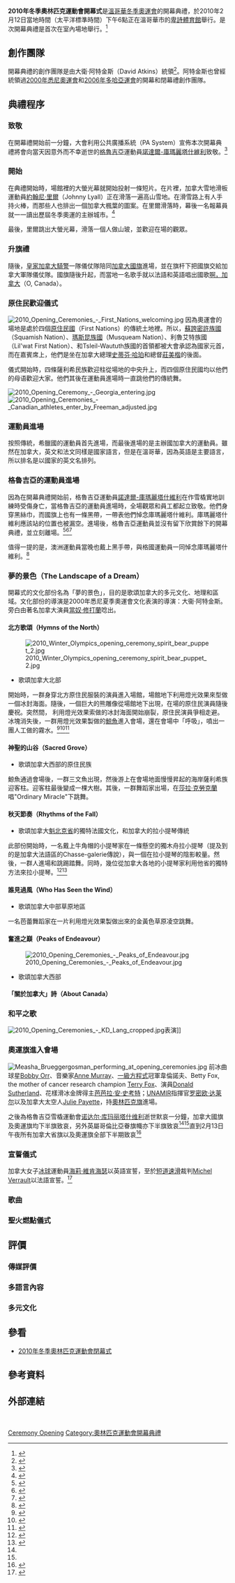 {{noteTA
|G1=地名
|T=zh:2010年冬季奧林匹克運動會開幕式;zh-hans:2010年冬季奥林匹克运动会开幕式;zh-hk:2010年冬季奧林匹克運動會開幕典禮;zh-hant:2010年冬季奧林匹克運動會開幕式;
|1=zh-hant:開幕式;zh-hk:開幕典禮;zh-hans:开幕式;
}}
{{Infobox news event
| title           = 2010年冬季奧林匹克運動會<br>開幕式
| image_name      = 12th row floor for the Vancouver Olympics Opening Ceremonies. Worth every penny.jpg
| image_size      =
| caption         = 2010年冬季奧林匹克運動會開幕典禮。拍攝照片其間，[[挪威|挪威]]國家奧運隊正在進場。
| date            = {{start date|2010|02|12}}
| time            = 18:00 [[太平洋標準時間|PST]] ([[UTC−08:00|UTC-8]])
| place           = {{CAN}}[[溫哥華|溫哥華]]
| coordinates     =
| also known as   = 
| filmed by       = 
| paratcipants    =
| awards          =
| url             =
}}

'''2010年冬季奧林匹克運動會開幕式'''是[[2010年冬季奧林匹克運動會|溫哥華冬季奧運會]]的開幕典禮，於2010年2月12日當地時間（太平洋標準時間）下午6點正在溫哥華市的[[卑詩體育館|卑詩體育館]]舉行。是次開幕典禮是首次在室內場地舉行。<ref name="Winter Olympics">{{cite web|url=http://www.miamiherald.com/sports/other/story/1478023.html?asset_id=1477842&asset_type=gallery|title=Winter Olympics opening ceremony dedicated to Georgian luger killed|last=Kaufman|first=Michelle|date=2010-02-12|publisher=Miami Herald|accessdate=2010-02-13}}</ref>

==創作團隊==
開幕典禮的創作團隊是由大衛·阿特金斯（David Atkins）統領<ref name=IHT>{{Cite web |url=http://www.iht.com/articles/ap/2006/12/01/sports/ME_SPT_Asian_Games_Roundup.php |title=Asian Games open with a festival celebrating the Gulf |accessdate=2010-03-06 |archive-date=2019-08-22 |archive-url=https://web.archive.org/web/20190822052315/https://www.nytimes.com/ |dead-url=no }}</ref>。阿特金斯也曾經統領過[[2000年夏季奧林匹克運動會|2000年悉尼奧運會]]和[[2006年亞洲運動會|2006年多哈亞運會]]的開幕和閉幕禮創作團隊。

==典禮程序==
===致敬===
在開幕禮開始前一分鐘，大會利用公共廣播系統（PA System）宣佈本次開幕典禮將會向當天因意外而不幸逝世的[[格魯吉亞|格魯吉亞]]運動員[[諾達爾-庫瑪麗塔什維利|諾達爾-庫瑪麗塔什維利]]致敬。<ref name="Opening Ceremony timeline">{{cite web|url=http://www.torontosun.com/sports/vancouver2010/news/2010/02/13/12864051-qmi.html|title=Opening Ceremony timeline|last=Friesen|first=Paul|date=2010-02-13|publisher=Toronto Sun|accessdate=2010-02-13|archive-date=2010-05-06|archive-url=https://web.archive.org/web/20100506013614/http://www.torontosun.com/sports/vancouver2010/news/2010/02/13/12864051-qmi.html|dead-url=no}}</ref>

=== 開始 ===


在典禮開始時，場館裡的大螢光幕就開始投射一條短片。在片裡，加拿大雪地滑板運動員[[約翰尼·里爾|約翰尼·里爾]]（Johnny Lyall）正在滑落一遍高山雪地。在滑雪路上有人手持火棒，而那些人也排出一個加拿大楓葉的圖案。在里爾滑落時，幕後一名報幕員就一一讀出歷屆冬季奧運的主辦城市。<ref name="Vancouver Olympic opening">{{cite web|url=http://www.vancouversun.com/Vancouver+Olympic+opening+ceremony+Wayne+Gretzky+lights+cauldron/2558137/story.html|title=Vancouver Olympic opening ceremony: Wayne Gretzky lights cauldron|last=Parry|first=Chris|coauthors=Canwest News Service|date=2010-02-12|publisher=The Vancouver Sun|accessdate=2010-02-13|deadurl=yes|archiveurl=https://web.archive.org/web/20100216115925/http://www.vancouversun.com/Vancouver+Olympic+opening+ceremony+Wayne+Gretzky+lights+cauldron/2558137/story.html|archivedate=2010-02-16}}</ref> 

最後，里爾跳出大螢光幕，滑落一個人做山玻，並歡迎在場的觀眾。

=== 升旗禮 ===
隨後，[[皇家加拿大騎警|皇家加拿大騎警]]一隊儀仗隊陪同[[加拿大國旗|加拿大國旗]]進場，並在旗杆下把國旗交給加拿大軍隊儀仗隊。國旗隨後升起，而當地一名歌手就以法語和英語唱出國歌[[啊，加拿大|啊，加拿大]]（O, Canada）。

=== 原住民歡迎儀式 ===
[[Image:2010_Opening_Ceremonies_-_First_Nations_welcoming.jpg|thumb]]
因為奧運會的場地是處於四個[[加拿大原住民|原住民國]]（First Nations）的傳統土地裡。所以，[[蘇誇密許族國|蘇誇密許族國]]（Squamish Nation）、[[瑪斯昆族國|瑪斯昆族國]]（Musqueam Nation）、利魯艾特族國（Lil'wat First Nation）、和Tsleil-Waututh族國的首領都被大會承認為國家元首，而在嘉賓席上，他們是坐在加拿大總理[[史蒂芬·哈珀|史蒂芬·哈珀]]和總督[[莊美楷|莊美楷]]的後面。 

儀式開始時，四條薩利希民族歡迎柱從場地的中央升上，而四個原住民國均以他們的母语歡迎大家。他們其後在運動員進場時一直跳他們的傳統舞。

[[File:2010_Opening_Ceremony_-_Georgia_entering.jpg|thumb]]
[[File:2010_Opening_Ceremonies_-_Canadian_athletes_enter_by_Freeman_adjusted.jpg|thumb]]

=== 運動員進場 ===
按照傳統，希臘國的運動員首先進場，而最後進場的是主辦國加拿大的運動員。雖然在加拿大，英文和法文同樣是國家語言，但是在溫哥華，因為英語是主要語言，所以排名是以國家的英文名排列。

===格魯吉亞的運動員進場===
因為在開幕典禮開始前，格魯吉亞運動員[[諾達爾-庫瑪麗塔什維利|諾達爾-庫瑪麗塔什維利]]在作雪橇實地訓練時受傷身亡，當格魯吉亞的運動員進場時，全場觀眾和員工都起立致敬。他們身穿黑絲巾，而國旗上也有一條黑帶，一帶表他們悼念庫瑪麗塔什維利。庫瑪麗塔什維利應該站的位置也被漏空。進場後，格魯吉亞運動員並沒有留下欣賞餘下的開幕典禮，並立刻離場。<ref name=WSJ>{{cite news | url=http://online.wsj.com/article/SB20001424052748703525704575061561392974230.html | title=Death Casts Pall Over Olympics | first1=Adam | last1=Thompson | first2=Matthew | last2=Futterman | first3=Reed | last3=Albergotti | publisher=''[[Wall_Street_Journal|Wall Street Journal]]'' | date=2010-01-13 | accessdate=2010-01-13 | archive-date=2012-11-10 | archive-url=https://web.archive.org/web/20121110091909/http://online.wsj.com/article/SB20001424052748703525704575061561392974230.html | dead-url=no }}</ref><ref name="Vancouver Olympic">{{cite web|url=http://www.torontosun.com/sports/vancouver2010/photos/2010/02/12/12863061.html|title=Vancouver Olympic opening ceremonies|date=2010-02-12|publisher=Toronto Sun|accessdate=2010-02-13|archive-date=2010-02-14|archive-url=https://web.archive.org/web/20100214093809/http://www.torontosun.com/sports/vancouver2010/photos/2010/02/12/12863061.html|dead-url=no}}</ref><ref name="Georgian team">{{cite web|url=http://www.kansascity.com/495/story/1744796.html|title=Georgian team wears black during opening ceremony|first=The Sports Network|date=2010-02-12|publisher=Kansas City Star|accessdate=2010-02-13}}</ref>

值得一提的是，澳洲運動員當晚也戴上黑手帶，與格國運動員一同悼念庫瑪麗塔什維利。<ref name="Black armband">{{cite web|url=http://www.smh.com.au/sport/winter-olympics/black-armband-tribute-for-fallen-rival-20100213-nygf.html|title=Black armband tribute for fallen rival|date=2010-02-14|publisher=The Sydney Morning Herald|accessdate=2010-02-13|archive-date=2018-02-21|archive-url=https://web.archive.org/web/20180221035552/http://www.smh.com.au/sport/winter-olympics/black-armband-tribute-for-fallen-rival-20100213-nygf.html|dead-url=no}}</ref>

===夢的景色（The Landscape of a Dream）===
開幕式的文化部份名為「夢的景色」，目的是歌頌加拿大的多元文化、地理和區域。文化部份的導演是2000年悉尼夏季奧運會文化表演的導演：大衞·阿特金斯。旁白由著名加拿大演員[[當奴·修打蘭|當奴·修打蘭]]唸出。

==== 北方歌頌（Hymns of the North） ==== 
[[File:2010_Winter_Olympics_opening_ceremony_spirit_bear_puppet_2.jpg|thumb]]
* 歌頌加拿大北部
開始時，一群身穿北方原住民服裝的演員進入場館，場館地下利用燈光效果來型做一個冰封海面。隨後，一個巨大的熊雕像從場館地下出現，在場的原住民演員隨後慶祝。突然間， 利用燈光效果索做的冰封海面開始崩裂，原住民演員爭相走避。冰塊消失後，一群用燈光效果製做的[[鯨|鯨魚]]進入會場，還在會場中「呼吸」，噴出一團人工做的霧水。<ref>{{cite news | url=http://www.montrealgazette.com/technology/Dazzling+images+with+irony+match/2569702/story.html | title=Dazzling images, with irony to match | first=Stephen | last=Hume | publisher=''[[The_Gazette_(Montreal)|The Gazette (Montreal)]]'' | date=2010-02-16 | accessdate=2010-02-27 }}{{dead link|date=2018年2月 |bot=InternetArchiveBot |fix-attempted=yes }}</ref><ref name=VanCourier>{{cite news | url=http://www2.canada.com/vancouvercourier/story.html?id=9ce9d745-7565-4ea7-8380-30cec4560377 | title=12th and Cambie: Games people play | first=Mike | last=Howell | publisher=''[[Vancouver_Courier|Vancouver Courier]]'' | date=2010-02-17 | accessdate=2010-02-27 }}{{dead link|date=2017年11月 |bot=InternetArchiveBot }}</ref><ref name=ESPNReilly>{{cite news | url=http://sports.espn.go.com/espn/columns/story?columnist=reilly_rick&id=4916058 | title=Are we having fun yet? | first=Rick | last=Reilly | publisher=[[ESPN|ESPN]] | authorlink=Rick Reilly | date=2010-02-16 | accessdate=2010-02-27 | archive-date=2016-02-02 | archive-url=https://web.archive.org/web/20160202001357/http://sports.espn.go.com/espn/columns/story?columnist=reilly_rick&id=4916058 | dead-url=no }}</ref>

==== 神聖的山谷（Sacred Grove） ====
* 歌頌加拿大西部的原住民族
鯨魚通過會場後，一群三文魚出現，然後游上在會場地面慢慢昇起的海岸薩利希族迎客柱。迎客柱最後變成一棵大樹。其後，一群舞蹈家出場，在[[莎拉·克勞克蘭|莎拉·克勞克蘭]]唱"Ordinary Miracle"下跳舞。

==== 秋天節奏（Rhythms of the Fall） ====
* 歌頌加拿大[[魁北克|魁北克省]]的獨特法國文化，和加拿大的拉小提琴傳統
此部份開始時，一名戴上牛角帽的小提琴家在一條懸空的獨木舟拉小提琴（提及到的是加拿大法語區的Chasse-galerie傳說），與一個在拉小提琴的陰影較量。然後，一群人進場和跳踢踏舞。同時，幾位從加拿大各地的小提琴家利用他省的獨特方法來拉小提琴。<ref name=CKNW>{{cite news | url=http://www.cknw.com/news/olympics/Article.aspx?id=186538 | title=We Are Canadian: Ceremonies present familiar image of Canucks to world stage | first=Nick | last=Patch | publisher=The Canadian Press | 6= | date=2010-01-13 | accessdate=2010-01-13 | archive-date=2019-08-22 | archive-url=https://web.archive.org/web/20190822052316/https://globalnews.ca/radio/cknw/?gref=cknw&id=186538 | dead-url=no }}</ref><ref name=thesession>{{cite | url=http://www.thesession.org/tunes/display/1746 | title=The Session: Tunes - The Devil in the Kitchen (Strathspey) | accessdate=2010-01-14 | archive-date=2010-01-29 | archive-url=https://web.archive.org/web/20100129000930/http://www.thesession.org/tunes/display/1746 | dead-url=no }}</ref>

====誰見過風（Who Has Seen the Wind）====
* 歌頌加拿大中部草原地區
一名芭蕾舞蹈家在一片利用燈光效果製做出來的金黃色草原凌空跳舞。

====奮進之巔（Peaks of Endeavour）====
[[File:2010_Opening_Ceremonies_-_Peaks_of_Endeavour.jpg|thumb]]
* 歌頌加拿大西部

====「關於加拿大」詩（About Canada）====

=== 和平之歌 ===
[[File:2010_Opening_Ceremonies_-_KD_Lang_cropped.jpg|thumb]]表演]]

===奧運旗進入會場===
[[File:Measha_Brueggergosman_performing_at_opening_ceremonies.jpg|thumb]]
前冰曲球星[[Bobby_Orr|Bobby Orr]]、音樂家[[Anne_Murray|Anne Murray]]、[[一級方程式|一級方程式]]冠軍韋倫諾夫、Betty Fox, the mother of cancer research champion [[Terry_Fox|Terry Fox]]、演員[[Donald_Sutherland|Donald Sutherland]]、花樣滑冰金牌得主[[芭芭拉·安·史考特|芭芭拉·安·史考特]]；[[UNAMIR|UNAMIR]]指揮官[[罗密欧·达莱尔|罗密欧·达莱尔]]以及加拿大太空人[[Julie_Payette|Julie Payette]]，持[[奧林匹克旗|奧林匹克旗]]進場。

之後為格魯吉亞雪橇運動會[[诺达尔·库玛丽塔什维利|诺达尔·库玛丽塔什维利]]逝世默哀一分鐘，加拿大國旗及奧運旗均下半旗致哀，另外英屬哥倫比亞眷旗幟亦下半旗致哀<ref name="FlagsInBritishColumbia" /><ref name="Opening Ceremony timeline"></ref>直到2月13日午夜所有加拿大省旗以及奧運旗全部下半期致哀<ref name=FlagsInBritishColumbia>{{cite web|title=Half-Masting of the Flag|url=http://www.canadianheritage.gc.ca/pgm/meb-hm/index-eng.cfm#dt20100213|accessdate=2010-02-14|publisher=Department of Canadian Heritage|archive-url=https://web.archive.org/web/20100325120345/http://www.canadianheritage.gc.ca/pgm/meb-hm/index-eng.cfm#dt20100213|archive-date=2010-03-25|dead-url=yes}}</ref>

=== 宣誓儀式 ===
加拿大女子[[冰球|冰球]]運動員[[海莉·維肯海瑟|海莉·維肯海瑟]]以英語宣誓，至於[[短道速滑|短道速滑]]裁判[[Michel_Verrault|Michel Verrault]]以法語宣誓。<ref name="Hayley Wickenheiser">{{cite web|url=http://ca.sports.yahoo.com/olympics/news?slug=capress-oly_games_ceremonies_oath-2304838&prov=capress&type=lgns|title=Hayley Wickenheiser reads athletes’ oath at opening ceremonies of Olympic Games|last=The Canadian Press|date=2010-02-13|publisher=Yahoo! Sports Canada|accessdate=2010-02-13|archive-date=2020-11-29|archive-url=https://web.archive.org/web/20201129051742/https://ca.sports.yahoo.com/olympics/news/?slug=capress-oly_games_ceremonies_oath-2304838&prov=capress&type=lgns|dead-url=no}}</ref>

=== 歌曲 ===

=== 聖火燃點儀式 ===

==評價==
===傳媒評價===

===多語言內容===

===多元文化===

==參看==
*[[2010年冬季奧林匹克運動會閉幕式|2010年冬季奧林匹克運動會閉幕式]]

==參考資料==
{{reflist|2}}

==外部連結==
{{Commonscat-inline|2010 Winter Olympics opening ceremony}}<br>
{{奧林匹克運動會開幕典禮}}
{{DEFAULTSORT:2010 Winter Olympics Opening Ceremony}}

[[Category:2010年冬季奧林匹克運動會|Ceremony Opening]]
[[Category:奧林匹克運動會開幕典禮|Category:奧林匹克運動會開幕典禮]]